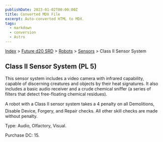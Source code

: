 ```yaml
---
publishDate: 2023-01-02T00:00:00Z
title: Converted MDX File
excerpt: Auto-converted HTML to MDX.
tags:
  - markdown
  - conversion
  - Astro
---
```






[Index](-index) > [Future d20 SRD](future-d20-srd-index) > [Robots](future-d20-srd-robots-index) > [Sensors](future-d20-srd-robots-sensors-index) > Class II Sensor System




## Class II Sensor System (PL 5)


This sensor system includes a video camera with infrared capability, capable of discerning creatures and objects by their heat signatures. It also includes a basic audio receiver and a crude chemical sniffer (a series of filters that detect free-floating chemical residues).


A robot with a Class II sensor system takes a 4 penalty on all Demolitions, Disable Device, Forgery, and Repair checks. All other skill checks are made without penalty.


Type: Audio, Olfactory, Visual.


Purchase DC: 15.



